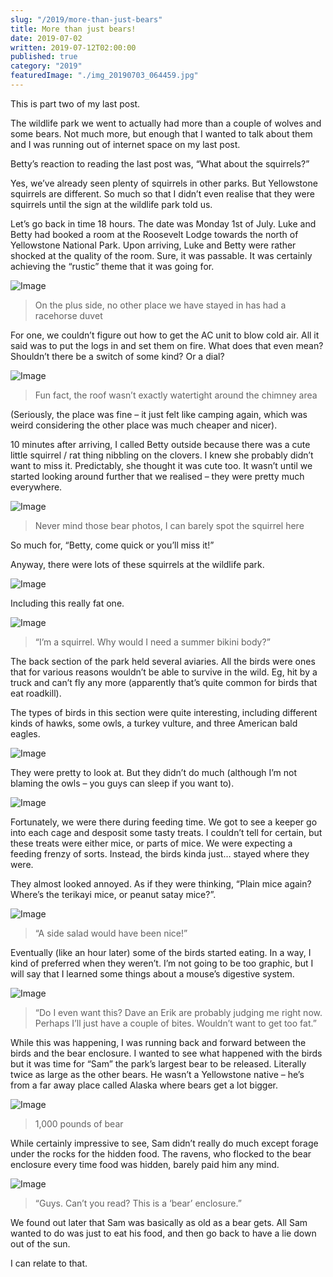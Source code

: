 ```yaml
---
slug: "/2019/more-than-just-bears"
title: More than just bears!
date: 2019-07-02
written: 2019-07-12T02:00:00
published: true
category: "2019"
featuredImage: "./img_20190703_064459.jpg"
---
```


This is part two of my last post.

The wildlife park we went to actually had more than a couple of wolves and some bears. Not much more, but enough that I wanted to talk about them and I was running out of internet space on my last post.

Betty’s reaction to reading the last post was, “What about the squirrels?”

Yes, we’ve already seen plenty of squirrels in other parks. But Yellowstone squirrels are different. So much so that I didn’t even realise that they were squirrels until the sign at the wildlife park told us.

Let’s go back in time 18 hours. The date was Monday 1st of July. Luke and Betty had booked a room at the Roosevelt Lodge towards the north of Yellowstone National Park. Upon arriving, Luke and Betty were rather shocked at the quality of the room. Sure, it was passable. It was certainly achieving the “rustic” theme that it was going for.

![Image](./img_20190702_063350-1.jpg)

> On the plus side, no other place we have stayed in has had a racehorse duvet

For one, we couldn’t figure out how to get the AC unit to blow cold air. All it said was to put the logs in and set them on fire. What does that even mean? Shouldn’t there be a switch of some kind? Or a dial?

![Image](./img_20190702_063357.jpg)

> Fun fact, the roof wasn’t exactly watertight around the chimney area

(Seriously, the place was fine – it just felt like camping again, which was weird considering the other place was much cheaper and nicer).

10 minutes after arriving, I called Betty outside because there was a cute little squirrel / rat thing nibbling on the clovers. I knew she probably didn’t want to miss it. Predictably, she thought it was cute too. It wasn’t until we started looking around further that we realised – they were pretty much everywhere.

![Image](./img_20190702_062408.jpg)

> Never mind those bear photos, I can barely spot the squirrel here

So much for, “Betty, come quick or you’ll miss it!”

Anyway, there were lots of these squirrels at the wildlife park.

![Image](./img_20190703_060844.jpg)

Including this really fat one.

![Image](./img_20190703_060847.jpg)

> “I’m a squirrel. Why would I need a summer bikini body?”

The back section of the park held several aviaries. All the birds were ones that for various reasons wouldn’t be able to survive in the wild. Eg, hit by a truck and can’t fly any more (apparently that’s quite common for birds that eat roadkill).

The types of birds in this section were quite interesting, including different kinds of hawks, some owls, a turkey vulture, and three American bald eagles.

![Image](./img_20190703_064459.jpg)

They were pretty to look at. But they didn’t do much (although I’m not blaming the owls – you guys can sleep if you want to).

![Image](./img_20190703_064232.jpg)

Fortunately, we were there during feeding time. We got to see a keeper go into each cage and desposit some tasty treats. I couldn’t tell for certain, but these treats were either mice, or parts of mice. We were expecting a feeding frenzy of sorts. Instead, the birds kinda just… stayed where they were.

They almost looked annoyed. As if they were thinking, “Plain mice again? Where’s the terikayi mice, or peanut satay mice?”.

![Image](./img_20190703_060412.jpg)

> “A side salad would have been nice!”

Eventually (like an hour later) some of the birds started eating. In a way, I kind of preferred when they weren’t. I’m not going to be too graphic, but I will say that I learned some things about a mouse’s digestive system.

![Image](./img_20190703_064758.jpg)

> “Do I even want this? Dave an Erik are probably judging me right now. Perhaps I’ll just have a couple of bites. Wouldn’t want to get too fat.”

While this was happening, I was running back and forward between the birds and the bear enclosure. I wanted to see what happened with the birds but it was time for “Sam” the park’s largest bear to be released. Literally twice as large as the other bears. He wasn’t a Yellowstone native – he’s from a far away place called Alaska where bears get a lot bigger.

![Image](./img_20190703_061145.jpg)

> 1,000 pounds of bear

While certainly impressive to see, Sam didn’t really do much except forage under the rocks for the hidden food. The ravens, who flocked to the bear enclosure every time food was hidden, barely paid him any mind.

![Image](./img_20190703_070419.jpg)

> “Guys. Can’t you read? This is a ‘bear’ enclosure.”

We found out later that Sam was basically as old as a bear gets. All Sam wanted to do was just to eat his food, and then go back to have a lie down out of the sun.

I can relate to that.